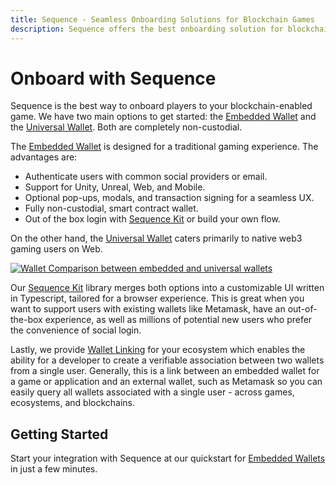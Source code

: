 ```yaml
---
title: Sequence - Seamless Onboarding Solutions for Blockchain Games
description: Sequence offers the best onboarding solution for blockchain games with their Embedded Wallet and Universal Wallet options. The Embedded Wallet allows for easy user authentication, support for various platforms, and a seamless user experience.
---
```


# Onboard with Sequence

Sequence is the best way to onboard players to your blockchain-enabled game. We have two main options to get started: the [Embedded Wallet](/solutions/wallets/embedded-wallet/overview) and the [Universal Wallet](/solutions/wallets/universal-wallet/overview). Both are completely non-custodial.

The [Embedded Wallet](/solutions/wallets/embedded-wallet/overview) is designed for a traditional gaming experience. The advantages are:
- Authenticate users with common social providers or email.
- Support for Unity, Unreal, Web, and Mobile.
- Optional pop-ups, modals, and transaction signing for a seamless UX.
- Fully non-custodial, smart contract wallet.
- Out of the box login with [Sequence Kit](/solutions/wallets/sequence-kit/overview) or build your own flow.

On the other hand, the [Universal Wallet](/solutions/wallets/universal-wallet/overview) caters primarily to native web3 gaming users on Web.

<div class="text--center">
      <a href="https://sequence.build">
        <img src="/img/Walletcomparison.png" alt="Wallet Comparison between embedded and universal wallets"/>
    </a>
</div>

Our [Sequence Kit](/solutions/wallets/sequence-kit/overview) library merges both options into a customizable UI written in Typescript, tailored for a browser experience. This is great when you want to support users with existing wallets like Metamask, have an out-of-the-box experience, as well as millions of potential new users who prefer the convenience of social login.

Lastly, we provide [Wallet Linking](/solutions/wallets/link-wallets/overview) for your ecosystem which enables the ability for a developer to create a verifiable association between two wallets from a single user. Generally, this is a link between an embedded wallet for a game or application and an external wallet, such as Metamask so you can easily query all wallets associated with a single user - across games, ecosystems, and blockchains.

## Getting Started
Start your integration with Sequence at our quickstart for [Embedded Wallets](/solutions/wallets/embedded-wallet/quickstart) in just a few minutes.




